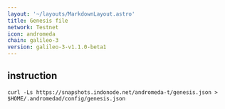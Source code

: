 ```yaml
---
layout: '~/layouts/MarkdownLayout.astro'
title: Genesis file
network: Testnet
icon: andromeda
chain: galileo-3
version: galileo-3-v1.1.0-beta1
---
```

## instruction

```
curl -Ls https://snapshots.indonode.net/andromeda-t/genesis.json > $HOME/.andromedad/config/genesis.json
```
